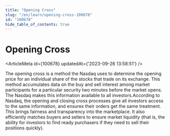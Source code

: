 ```yaml
---
title: "Opening Cross"
slug: "/en/learn/opening-cross-100678"
id: "100678"
hide_table_of_contents: true
---
```



# Opening Cross

<ArticleMeta id={100678} updatedAt={'2023-09-26 13:58:51'} />
<div className='border-solid border-b border-t-0 my-4 border-[var(--ifm-color-gray-300)]' />

The opening cross is a method the Nasdaq uses to determine the opening price for an individual share of the stocks that trade on its exchange. This method accumulates data on the buy and sell interest among market participants for a particular security two minutes before the market opens. The Nasdaq makes this information available to all investors.According to Nasdaq, the opening and closing cross processes give all investors access to the same information, and ensures their orders get the same treatment. This brings fairness and transparency into the marketplace. It also efficiently matches buyers and sellers to ensure market liquidity (that is, the ability for investors to find ready purchasers if they need to sell their positions quickly).
